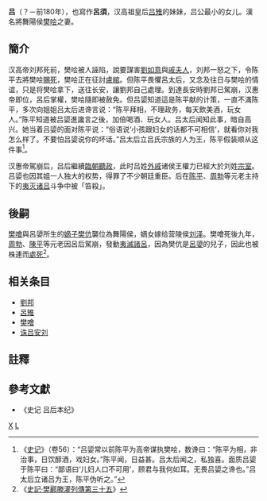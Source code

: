 {{東亞女性歷史人物
|名稱 =吕媭
|身份 =临光侯
|國家 =
|時代 =
|屆數 =
|前任 = 
|繼任 = 
|圖片名稱 =
|圖片大小 =
|圖片說明 =
|姓=
|穆坤= <!--清代八旗满洲人物专用-->
|名=
|姓名=
|字=
|最高職務 =
|封爵 =临光侯
|封號 =
|位號=
|位階=
|品階=
|御稱號 =<!--日本皇族之稱號-->
|宮號1 =<!--日本皇族之宮號-->
|宮號2 =<!--朝鮮王族之宮號-->
|封地 =
|湯沐邑 =
|神號 =
|尊號 =
|族裔 = 
|信仰 = <!--指的是宗教信仰-->
|旗籍 =<!--清朝旗人專用-->
|氏族 =
|府邸 =
|世系 = 
|初名 =
|乳名 =<!--日本、朝鮮、琉球以外人物用-->
|幼名 =<!--日本人用-->
|兒名 =<!--朝鮮人用-->
|童名 =<!--琉球人用-->
|小字=
|號=
|法號=
|院號=
|其他名號=
|出生日期=
|出生地點=
|婚年=
|逝世日期=
|逝世地點=
|諡號=
|墓葬=
|祠廟=
|父親=[[吕公|吕公]]
|嫡母=
|母親=
|夫=舞阳侯[[樊噲|樊噲]]
|婚姻名份=
|夫之父=
|夫之母=
|夫之嫡母=
|夫之元配=
|夫之正室=
|夫之繼室=
|夫之平妻=
|夫之側室=
|兄弟=兄 悼武王[[吕泽|吕泽]]、[[吕释之|吕释之]]
|姊妹=姐 [[吕长姁|吕长姁]]、[[吕雉|吕雉]]
|嫡兄弟=
|嫡姊妹=
|庶兄弟=
|庶姊妹=
|同胞兄弟=
|同胞姊妹=
|異母兄弟=
|異母姊妹=
|異父兄弟=
|異父姊妹=
|繼兄弟=
|繼姊妹=
|子=舞阳侯[[樊伉|樊伉]]
|女=[[劉澤_(燕王)|劉澤]]之妻
|養子=
|養女=
|繼子=
|繼女=
|其他親屬 =
|經歷 = 
|著作 =
|注釋=}}
'''吕{{ruby|媭|-{zh-hans: xū; zh-tw:ㄒㄩ}-}}'''（？－前180年），也寫作'''呂須'''，汉高祖皇后[[吕雉|吕雉]]的妹妹，吕公最小的女儿。漢名將舞陽侯[[樊噲|樊哙]]之妻。

==簡介==
汉高帝刘邦死前，樊哙被人誣陷，說要謀害[[刘如意|劉如意]]與[[戚夫人|戚夫人]]，刘邦一怒之下，令陈平去將樊哙[[賜死|賜死]]，樊哙正在征討[[盧綰|盧綰]]。但陈平畏懼呂太后，又念及往日与樊哙的情谊，只是将樊哙拿下，送往长安，讓劉邦自己處理。到達長安時劉邦已駕崩，汉惠帝即位，呂后掌權，樊哙隨即被赦免。但吕媭知道這是陈平献的计策，一直不滿陈平，多次向姐姐吕太后进谗言说：“陈平拜相，不理政务，每天飲美酒，玩女人。”陈平知道被吕媭進讒言之後，加倍喝酒、玩女人。吕太后闻知此事，暗自高兴。她当着吕媭的面对陈平说：“俗语说‘小孩跟妇女的话都不可相信’，就看你对我怎么样了。不要怕吕媭说你的坏话。”吕太后立吕氏宗族的人为王，陈平假装顺从这件事<ref>《[[史记|史记]]》（卷56）：“吕媭常以前陈平为高帝谋执樊哙，数谗曰：“陈平为相，非治事，日饮醇酒，戏妇女。”陈平闻，日益甚。吕太后闻之，私独喜。面质吕媭于陈平曰：“鄙语曰‘儿妇人口不可用’，顾君与我何如耳。无畏吕媭之谗也。”吕太后立诸吕为王，陈平伪听之。”</ref>。

汉惠帝駕崩后，吕后繼續[[临朝称制|臨朝聽政]]，此时吕姓[[外戚|外戚]]诸侯王權力已經大於刘姓[[宗室|宗室]]。吕媭也因其姐一人独大的权势，得罪了不少朝廷重臣。后在[[陈平_(汉朝)|陈平]]、[[周勃|周勃]]等元老主持下的[[夷灭诸吕|夷灭诸吕]]斗争中被「笞殺」。

==後嗣==
[[樊噲|樊噲]]與呂嬃所生的[[嫡庶|嫡子]][[樊伉|樊伉]]襲位為舞陽侯，嫡女嫁给营陵侯[[劉澤_(燕王)|刘泽]]。樊噲死後九年，[[周勃|周勃]]、[[陈平_(汉朝)|陳平]]等元老因呂后駕崩，發動[[诛吕安刘|夷滅諸呂]]，因為樊伉是[[呂嬃|呂嬃]]的兒子，因此也被株連而[[處死|處死]]<ref name="史记095">《[[s:史記/卷095|史記·樊酈滕灌列傳第三十五]]》</ref>。

== 相关条目 ==
*[[劉邦|劉邦]]
*[[呂雉|呂雉]]
*[[樊噲|樊噲]]
*[[诛吕安刘|诛吕安刘]]

==註釋==
{{reflist}}

==參考文獻==
{{refbegin}}
*《史记 吕后本纪》
{{refend}}

[[Category:吕姓|X]]
[[Category:西漢貴族|L]]